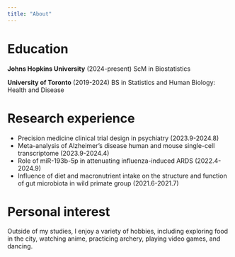 ```yaml
---
title: "About"
---
```


# Education

**Johns Hopkins University** (2024-present)
ScM in Biostatistics

**University of Toronto** (2019-2024)
BS in Statistics and Human Biology: Health and Disease

# Research experience

- Precision medicine clinical trial design in psychiatry (2023.9-2024.8)
- Meta-analysis of Alzheimer’s disease human and mouse single-cell transcriptome (2023.9-2024.4)
- Role of miR-193b-5p in attenuating influenza-induced ARDS (2022.4-2024.9)
- Influence of diet and macronutrient intake on the structure and function of gut microbiota in wild primate group (2021.6-2021.7)

# Personal interest
Outside of my studies, I enjoy a variety of hobbies, including exploring food in the city, watching anime, practicing archery, playing video games, and dancing.
